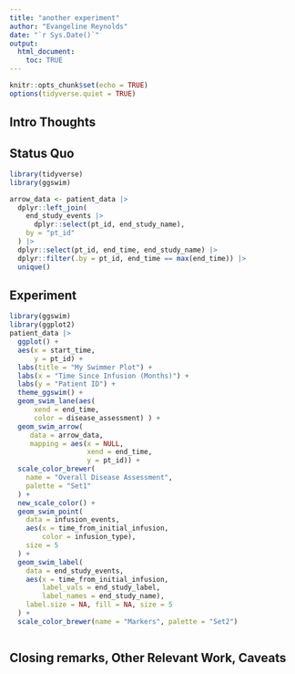```yaml
---
title: "another experiment"
author: "Evangeline Reynolds"
date: "`r Sys.Date()`"
output: 
  html_document:
    toc: TRUE
---
```


```r
knitr::opts_chunk$set(echo = TRUE)
options(tidyverse.quiet = TRUE)
```




## Intro Thoughts


## Status Quo

```r
library(tidyverse)
library(ggswim)

arrow_data <- patient_data |>
  dplyr::left_join(
    end_study_events |>
      dplyr::select(pt_id, end_study_name),
    by = "pt_id"
  ) |>
  dplyr::select(pt_id, end_time, end_study_name) |>
  dplyr::filter(.by = pt_id, end_time == max(end_time)) |>
  unique()
```

## Experiment

```r
library(ggswim)
library(ggplot2)
patient_data |>
  ggplot() +
  aes(x = start_time, 
      y = pt_id) + 
  labs(title = "My Swimmer Plot") +
  labs(x = "Time Since Infusion (Months)") + 
  labs(y = "Patient ID") +
  theme_ggswim() +
  geom_swim_lane(aes( 
      xend = end_time,
      color = disease_assessment) ) +
  geom_swim_arrow(
     data = arrow_data,
     mapping = aes(x = NULL, 
                   xend = end_time, 
                   y = pt_id)) +
  scale_color_brewer(
    name = "Overall Disease Assessment",
    palette = "Set1"
  ) +
  new_scale_color() +
  geom_swim_point(
    data = infusion_events,
    aes(x = time_from_initial_infusion,
        color = infusion_type),
    size = 5
  ) +
  geom_swim_label(
    data = end_study_events,
    aes(x = time_from_initial_infusion, 
        label_vals = end_study_label, 
        label_names = end_study_name),
    label.size = NA, fill = NA, size = 5
  ) +
  scale_color_brewer(name = "Markers", palette = "Set2")
```



```r


```


## Closing remarks, Other Relevant Work, Caveats
